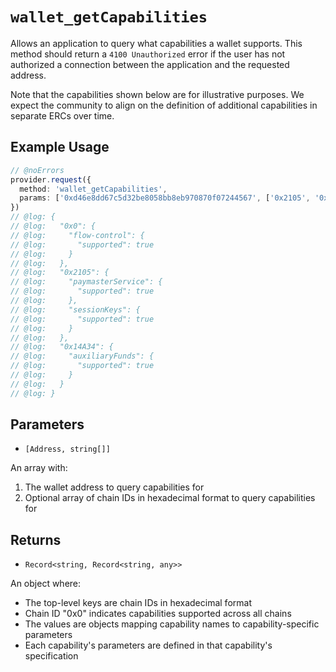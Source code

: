 # `wallet_getCapabilities`

Allows an application to query what capabilities a wallet supports. This method should return a `4100 Unauthorized` error if the user has not authorized a connection between the application and the requested address.

Note that the capabilities shown below are for illustrative purposes. We expect the community to align on the definition of additional capabilities in separate ERCs over time.

## Example Usage

```ts twoslash
// @noErrors
provider.request({
  method: 'wallet_getCapabilities',
  params: ['0xd46e8dd67c5d32be8058bb8eb970870f07244567', ['0x2105', '0x14A34']]
})
// @log: {
// @log:   "0x0": {
// @log:     "flow-control": {
// @log:       "supported": true
// @log:     }
// @log:   },
// @log:   "0x2105": {
// @log:     "paymasterService": {
// @log:       "supported": true
// @log:     },
// @log:     "sessionKeys": {
// @log:       "supported": true
// @log:     }
// @log:   },
// @log:   "0x14A34": {
// @log:     "auxiliaryFunds": {
// @log:       "supported": true
// @log:     }
// @log:   }
// @log: }
```

## Parameters

* `[Address, string[]]`

An array with:
1. The wallet address to query capabilities for
2. Optional array of chain IDs in hexadecimal format to query capabilities for

## Returns

* `Record<string, Record<string, any>>`

An object where:
- The top-level keys are chain IDs in hexadecimal format
- Chain ID "0x0" indicates capabilities supported across all chains
- The values are objects mapping capability names to capability-specific parameters
- Each capability's parameters are defined in that capability's specification